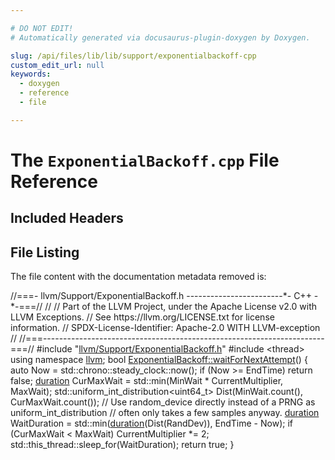 ```yaml
---

# DO NOT EDIT!
# Automatically generated via docusaurus-plugin-doxygen by Doxygen.

slug: /api/files/lib/lib/support/exponentialbackoff-cpp
custom_edit_url: null
keywords:
  - doxygen
  - reference
  - file

---
```





# The `ExponentialBackoff.cpp` File Reference

<DoxygenPage pluginConfig={pluginConfig}>



## Included Headers

<IncludesList>
<IncludesListItem
  filePath="llvm/Support/ExponentialBackoff.h"
  permalink="/docs/api/files/include/include/llvm/include/llvm/support/exponentialbackoff-h"
  isLocal="true" />
<IncludesListItem
  filePath="thread"
  permalink=""
  isLocal="false" />
</IncludesList>


## File Listing

The file content with the documentation metadata removed is:

<ProgramListing>

<Link id="l00001" /><CodeLine lineNumber="1"><span class="doxyHighlightComment">//===- llvm/Support/ExponentialBackoff.h ------------------------&#42;- C++ -&#42;-===//</span></CodeLine>
<Link id="l00002" /><CodeLine lineNumber="2"><span class="doxyHighlightComment">//</span></CodeLine>
<Link id="l00003" /><CodeLine lineNumber="3"><span class="doxyHighlightComment">// Part of the LLVM Project, under the Apache License v2.0 with LLVM Exceptions.</span></CodeLine>
<Link id="l00004" /><CodeLine lineNumber="4"><span class="doxyHighlightComment">// See https://llvm.org/LICENSE.txt for license information.</span></CodeLine>
<Link id="l00005" /><CodeLine lineNumber="5"><span class="doxyHighlightComment">// SPDX-License-Identifier: Apache-2.0 WITH LLVM-exception</span></CodeLine>
<Link id="l00006" /><CodeLine lineNumber="6"><span class="doxyHighlightComment">//</span></CodeLine>
<Link id="l00007" /><CodeLine lineNumber="7"><span class="doxyHighlightComment">//===----------------------------------------------------------------------===//</span></CodeLine>
<Link id="l00008" /><CodeLine lineNumber="8"></CodeLine>
<Link id="l00009" /><CodeLine lineNumber="9"><span class="doxyHighlightPreprocessor">#include &quot;<a href="/docs/api/files/include/include/llvm/include/llvm/support/exponentialbackoff-h">llvm/Support/ExponentialBackoff.h</a>&quot;</span></CodeLine>
<Link id="l00010" /><CodeLine lineNumber="10"><span class="doxyHighlightPreprocessor">#include &lt;thread&gt;</span></CodeLine>
<Link id="l00011" /><CodeLine lineNumber="11"></CodeLine>
<Link id="l00012" /><CodeLine lineNumber="12"><span class="doxyHighlightKeyword">using namespace </span><span class="doxyHighlight"><a href="/docs/api/namespaces/llvm">llvm</a>;</span></CodeLine>
<Link id="l00013" /><CodeLine lineNumber="13"></CodeLine>
<Link id="l00014" /><CodeLine lineNumber="14" lineLink="/docs/api/classes/llvm/exponentialbackoff/#a2e8404047337057e4fff7e416f28ce3b"><span class="doxyHighlightKeywordType">bool</span><span class="doxyHighlight"> <a href="/docs/api/classes/llvm/exponentialbackoff/#a2e8404047337057e4fff7e416f28ce3b">ExponentialBackoff::waitForNextAttempt</a>() &#123;</span></CodeLine>
<Link id="l00015" /><CodeLine lineNumber="15"><span class="doxyHighlight">  </span><span class="doxyHighlightKeyword">auto</span><span class="doxyHighlight"> Now = std::chrono::steady&#95;clock::now();</span></CodeLine>
<Link id="l00016" /><CodeLine lineNumber="16"><span class="doxyHighlight">  </span><span class="doxyHighlightKeywordFlow">if</span><span class="doxyHighlight"> (Now &gt;= EndTime)</span></CodeLine>
<Link id="l00017" /><CodeLine lineNumber="17"><span class="doxyHighlight">    </span><span class="doxyHighlightKeywordFlow">return</span><span class="doxyHighlight"> </span><span class="doxyHighlightKeyword">false</span><span class="doxyHighlight">;</span></CodeLine>
<Link id="l00018" /><CodeLine lineNumber="18"></CodeLine>
<Link id="l00019" /><CodeLine lineNumber="19"><span class="doxyHighlight">  <a href="/docs/api/classes/llvm/exponentialbackoff/#a4d2c6943b41cbbf75a554c1b43a92d25">duration</a> CurMaxWait = std::min(MinWait &#42; CurrentMultiplier, MaxWait);</span></CodeLine>
<Link id="l00020" /><CodeLine lineNumber="20"><span class="doxyHighlight">  std::uniform&#95;int&#95;distribution&lt;uint64&#95;t&gt; Dist(MinWait.count(),</span></CodeLine>
<Link id="l00021" /><CodeLine lineNumber="21"><span class="doxyHighlight">                                               CurMaxWait.count());</span></CodeLine>
<Link id="l00022" /><CodeLine lineNumber="22"><span class="doxyHighlight">  </span><span class="doxyHighlightComment">// Use random&#95;device directly instead of a PRNG as uniform&#95;int&#95;distribution</span></CodeLine>
<Link id="l00023" /><CodeLine lineNumber="23"><span class="doxyHighlight">  </span><span class="doxyHighlightComment">// often only takes a few samples anyway.</span></CodeLine>
<Link id="l00024" /><CodeLine lineNumber="24"><span class="doxyHighlight">  <a href="/docs/api/classes/llvm/exponentialbackoff/#a4d2c6943b41cbbf75a554c1b43a92d25">duration</a> WaitDuration = std::min(<a href="/docs/api/classes/llvm/exponentialbackoff/#a4d2c6943b41cbbf75a554c1b43a92d25">duration</a>(Dist(RandDev)), EndTime - Now);</span></CodeLine>
<Link id="l00025" /><CodeLine lineNumber="25"><span class="doxyHighlight">  </span><span class="doxyHighlightKeywordFlow">if</span><span class="doxyHighlight"> (CurMaxWait &lt; MaxWait)</span></CodeLine>
<Link id="l00026" /><CodeLine lineNumber="26"><span class="doxyHighlight">    CurrentMultiplier &#42;= 2;</span></CodeLine>
<Link id="l00027" /><CodeLine lineNumber="27"><span class="doxyHighlight">  std::this&#95;thread::sleep&#95;for(WaitDuration);</span></CodeLine>
<Link id="l00028" /><CodeLine lineNumber="28"><span class="doxyHighlight">  </span><span class="doxyHighlightKeywordFlow">return</span><span class="doxyHighlight"> </span><span class="doxyHighlightKeyword">true</span><span class="doxyHighlight">;</span></CodeLine>
<Link id="l00029" /><CodeLine lineNumber="29"><span class="doxyHighlight">&#125;</span></CodeLine>

</ProgramListing>


</DoxygenPage>
